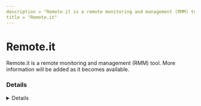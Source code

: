 ```yaml
---
description = "Remote.it is a remote monitoring and management (RMM) tool. More information will be added as it becomes available."
title = "Remote.it"
---
```




# Remote.it

Remote.it is a remote monitoring and management (RMM) tool. More information will be added as it becomes available.

### Details
<Details author={""}
         category={""}
         created={""}
         website={""}
         lastModified={"2024-02-09"}
         privileges={""}
         free={ false }
         verification={ false }
/>

#### Installation Paths
<Card code={ ["remote-it-installer.exe", "remote.it.exe", "remoteit.exe"] }/>

#### Supported OS
<Badges color="warning" badges={ ["Windows"] }/>




### Forensic Artifacts




#### Network Artifacts
<EuiSpacer size="xl"/>
<NetworkArtifactsTable data={ [{"Description": "Known remote domains", "Domains": ["auth.api.remote.it", "api.remote.it", "remote.it"], "Ports": []}] }/>




### Detections
- Detects potential network activity of Remote.it RMM tool
  - [Sigma Rule](https://github.com/magicsword-io/LOLRMM/blob/main/detections/sigma/remote.it_network_sigma.yml)
- Detects potential processes activity of Remote.it RMM tool
  - [Sigma Rule](https://github.com/magicsword-io/LOLRMM/blob/main/detections/sigma/remote.it_processes_sigma.yml)

### References
- [https://docs.remote.it/introduction/get-started](https://docs.remote.it/introduction/get-started)


